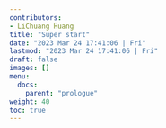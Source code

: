 ```yaml
---
contributors:
- LiChuang Huang
title: "Super start"
date: "2023 Mar 24 17:41:06 | Fri"
lastmod: "2023 Mar 24 17:41:06 | Fri"
draft: false
images: []
menu:
  docs:
    parent: "prologue"
weight: 40
toc: true
---
```

